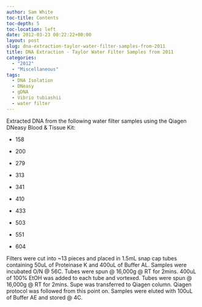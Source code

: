 ```yaml
---
author: Sam White
toc-title: Contents
toc-depth: 5
toc-location: left
date: 2012-03-23 00:22:22+00:00
layout: post
slug: dna-extraction-taylor-water-filter-samples-from-2011
title: DNA Extraction - Taylor Water Filter Samples from 2011
categories:
  - "2012"
  - "Miscellaneous"
tags:
  - DNA Isolation
  - DNeasy
  - gDNA
  - Vibrio tubiashii
  - water filter
---
```


Extracted DNA from the following water filter samples using the Qiagen DNeasy Blood & Tissue Kit:




    
  * 158

    
  * 200

    
  * 279

    
  * 313

    
  * 341

    
  * 410

    
  * 433

    
  * 503

    
  * 551

    
  * 604



Filters were cut into ~13 pieces and placed in 1.5mL snap cap tubes containing 50uL of Proteinase K and 400uL of Buffer AL. Samples were incubated O/N @ 56C. Tubes were spun @ 16,000g @ RT for 2mins. 400uL of 100% EtOH was added to each tube and vortexed. Tubes were spun @ 16,000g @ RT for 2mins. Supe was transferred to Qiagen column. Qiagen protocol was followed from this point on. Samples were eluted with 100uL of Buffer AE and stored @ 4C.
